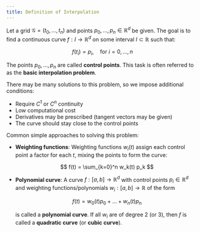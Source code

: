 ```yaml
---
title: Definition of Interpolation
---
```


Let a grid $\mathcal{G} = (t_0, \dots, t_n)$ and points $p_0, \dots, p_n \in \mathbb{R}^d$ be given. The goal is to find a continuous curve $f : I \to \mathbb{R}^d$ on some interval $I \subset \mathbb{R}$ such that:

$$
f(t_i) = p_i,\quad \text{for } i = 0, \dots, n
$$

The points $p_0, \dots, p_n$ are called **control points**. This task is often referred to as the **basic interpolation problem**.

There may be many solutions to this problem, so we impose additional conditions:

* Require $C^1$ or $C^n$ continuity
* Low computational cost
* Derivatives may be prescribed (tangent vectors may be given)
* The curve should stay close to the control points

Common simple approaches to solving this problem:

* **Weighting functions**: Weighting functions $w_i(t)$ assign each control point a factor for each $t$, mixing the points to form the curve:

  $$
  f(t) = \sum_{k=0}^n w_k(t) p_k
  $$

* **Polynomial curve**: A curve $f: [a, b] \to \mathbb{R}^d$ with control points $p_i \in \mathbb{R}^d$ and weighting functions/polynomials $w_i: [a, b] \to \mathbb{R}$ of the form

  $$
  f(t) = w_0(t) p_0 + \dots + w_n(t) p_n
  $$

  is called a **polynomial curve**. If all $w_i$ are of degree 2 (or 3), then $f$ is called a **quadratic curve** (or **cubic curve**).
